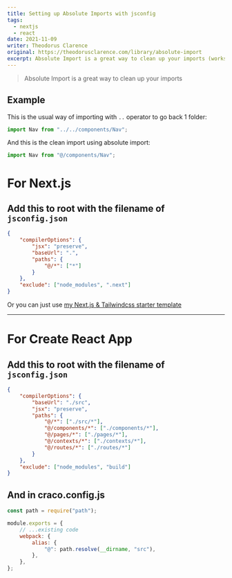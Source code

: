 ```yaml
---
title: Setting up Absolute Imports with jsconfig
tags:
  - nextjs
  - react
date: 2021-11-09
writer: Theodorus Clarence
original: https://theodorusclarence.com/library/absolute-import
excerpt: Absolute Import is a great way to clean up your imports (works with Create React App and Nextjs).
---
```


> Absolute Import is a great way to clean up your imports

## Example

This is the usual way of importing with `..` operator to go back 1 folder:

<Copy />

```jsx
import Nav from "../../components/Nav";
```

And this is the clean import using absolute import:

<Copy />

```jsx
import Nav from "@/components/Nav";
```

# For Next.js

## Add this to root with the filename of `jsconfig.json`

<Copy />

```json
{
	"compilerOptions": {
		"jsx": "preserve",
		"baseUrl": ".",
		"paths": {
			"@/*": ["*"]
		}
	},
	"exclude": ["node_modules", ".next"]
}
```

Or you can just use
[my Next.js & Tailwindcss starter template](https://github.com/theodorusclarence/nextjs-tailwind-starter)

---

# For Create React App

## Add this to root with the filename of `jsconfig.json`

<Copy />

```json
{
	"compilerOptions": {
		"baseUrl": "./src",
		"jsx": "preserve",
		"paths": {
			"@/*": ["./src/*"],
			"@/components/*": ["./components/*"],
			"@/pages/*": ["./pages/*"],
			"@/contexts/*": ["./contexts/*"],
			"@/routes/*": ["./routes/*"]
		}
	},
	"exclude": ["node_modules", "build"]
}
```

## And in craco.config.js

<Copy />

```js
const path = require("path");

module.exports = {
	// ...existing code
	webpack: {
		alias: {
			"@": path.resolve(__dirname, "src"),
		},
	},
};
```
